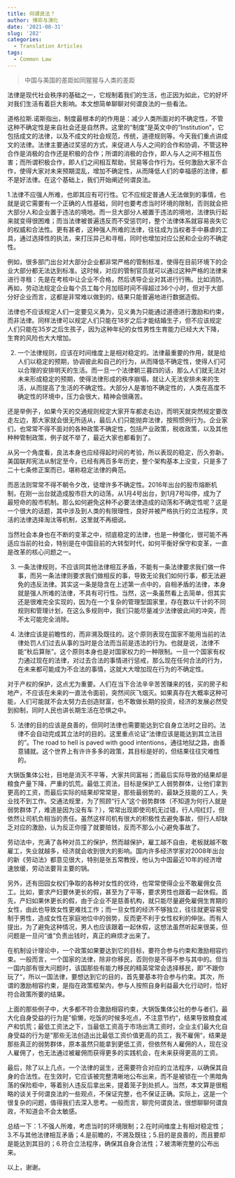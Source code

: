 ```yaml
---
title: 何谓良法？
author: 博弈与演化
date: '2021-08-31'
slug: '282'
categories:
  - Translation Articles
tags:
  - Common Law
---
```


> 中国与美国的差距如同猩猩与人类的差距

法律是现代社会秩序的基础之一，它规制着我们的生活，也正因为如此，它的好坏对我们生活有着巨大影响。本文想简单聊聊对何谓良法的一些看法。

 

道格拉斯.诺斯指出，制度最根本的的作用是：减少人类所面对的不确定性，不管这种不确定性是来自社会还是自然界。这里的“制度”是英文中的“Institution”，它包括成文的法律，以及不成文的社会规范，传统，道德规则等。今天我们重点讲成文的法律。法律主要通过奖惩的方式，来促进人与人之间的合作和协调，不管这种合作是消极的合作还是积极的合作；所谓的消极的合作，即人与人之间不相互伤害；而所谓积极合作，即人们之间相互帮助，贸易等合作行为。任何激励大家不合作，使得大家对未来预期混乱，增加不确定性，从而降低人们的幸福感的法律，都不是好法律。在这个基础上，我们开始阐述何谓良法。

 

1.法律不应强人所难，也即其应有可行性。它不应规定普通人无法做到的事情，也就是说它需要有一个正确的人性基础，同时也要考虑当时环境的限制，否则就会把大部分人和企业置于违法的境地。而一旦大部分人被置于违法的境地，法律执行起来就变得很困难；而当法律被普遍违反而不受惩罚时，整个法律体系就容易丧失它的权威和合法性。更有甚者，这种强人所难的法律，往往成为当权者手中暴虐的工具，通过选择性的执法，来打压异己和寻租，同时也增加对应公民和企业的不确定性。

 

例如，很多部门出台对大部分企业都非常严格的管制标准，使得在目前环境下的企业大部分都无法达到标准。这时候，对应的管制官员就可以通过这种严格的法律来进行寻租：先是在考核中让企业不合格，然后诱导企业对其进行行贿。比如消防。再如，劳动法规定企业每个员工每个月加班时间不得超过36个小时，但对于大部分好企业而言，这都是非常难以做到的，结果只能普遍地进行数据造假。

 

法律也不应该规定人们一定要见义勇为，见义勇为只能通过道德进行激励和约束，而非法律。同样法律可以规定人们只能在18岁之后才能结婚生子，但不应该规定人们只能在35岁之后生孩子，因为这种年纪的女性男性生育能力已经大大下降，生育的风险也大大增加。

 

2. 一个法律规则，应该在时间维度上是相对稳定的。法律最重要的作用，就是给人们以稳定的预期，协调彼此和自己的行为，从而降低不确定性，使得人们可以合理的安排明天的生活。而一旦一个法律朝三暮四的话，那么人们就无法对未来形成稳定的预期，使得法律形成的秩序崩塌，就让人无法安排未来的生活，从而提高了生活的不确定性。大部分人是害怕不确定性的，人类在高度不确定性的环境中，压力会很大，精神会很痛苦。

 

还是举例子，如果今天的交通规则规定大家开车都走右边，而明天就突然规定要改走左边，那大家就会很无所适从，最后人们只能抛弃法律，按照惯例行为。企业家们，也常常不得不面对的各种政策不确定性，包括产业政策，税收政策，以及其他种种管制政策，例子就不举了，最近大家也都看到了。

 

从另一个角度看，良法本身也应经得起时间的考验，所以表现的稳定，历久弥新。美国联邦宪法从制定至今，已经有两百多年历史，整个架构基本上没变，只是多了二十七条修正案而已，堪称稳定法律的典范。

 

而恶法则常常不得不朝令夕改，徒增许多不确定性。2016年出台的股市熔断机制，在刚一出台就造成股市巨大的动荡，从1月4号出台，到1月7号叫停，成为了最短命的股市机制。那么如何避免这种不必要法律造成的动荡和不确定性呢？这是一个很大的话题，其中涉及到人类的有限理性，良好并被严格执行的立法程序，灵活的法律选择淘汰等机制，这里就不再细说。

 

当然社会本身也在不断的变革之中，彻底稳定的法律，也是一种僵化，很可能不再适应当前的社会，特别是在中国目前的大转型时代，如何平衡好保守和变革，一直是改革的核心问题之一。

 

3. 一条法律规则，不应该同其他法律相互矛盾，不能有一条法律要求我们做一件事，而另一条法律则要求我们做相反的事，导致无论我们如何行事，都无法避免的违反法律。其实这一条是隐含在上述第一点中的，自相矛盾的法律，本身就是强人所难的法律，不具有可行性。当然，这一条虽然看上去简单，但其实还是很难完全实现的，因为在一个复杂的管理型国家里，存在数以千计的不同规则和管理计划，在这么多规则中，我们只能尽量减少法律彼此间的冲突，而不太可能完全消除。

 

4. 法律应该是前瞻性的，而非溯及既往的。这个原则表现在国家不能用当前的法律处罚人们过去从事的当时是合法而当前是违法的行为。也就是说，法律不能“秋后算账”。这个原则本身也是对国家权力的一种限制。一旦一个国家有权力通过现在的法律，对过去合法的事情进行惩戒，那么现在任何合法的行为，在未来都可能成为不合法的事情，这就大大增加现在行为的不确定性。

 

对于产权的保护，这点尤为重要。人们在当下合法辛辛苦苦赚来的钱，买的房子和地产，不应该在未来的一直法令面前，突然间灰飞烟灭。如果真存在大概率这种可能，人们可能就不会太努力去创造财富，也不敢做长期的投资，经济的发展必然受到抑制，同时人民也讲长期生活在恐惧之中。

 

5. 法律的目的应该是良善的，但同时法律也需要能达到它自身立法时之目的。法律不会自动完成其立法时的目的。这里重点论证“法律应该是能达到其立法目的”。The road to hell is paved with good intentions，通往地狱之路，由善意铺就。这个世界上有许许多多的政策，其目标是好的，但结果往往灾难性的。

 

大锅饭集体公社，目地是消灭不平等，大家共同富裕；而最后实际导致的结果却是粮食产量下降，严重的饥荒。最低工资法，目标是保护工人弱势群体，让他们拿到更高的工资，而最后实际的结果却常常是，那些最弱势的，最缺乏技能的工人，失业找不到工作。交通法规里，为了照顾“行人”这个弱势群体（不知道为何行人就是弱势群体了，难道是因为没有车？），常常出现即使司机无过错，行人闯红灯，但依然让司机负相当的责任。虽然这样司机有很大的积极性去避免事故，但行人却缺乏对应的激励，认为反正你撞了就要赔钱，反而不那么小心避免事故了。

 

劳动法中，充满了各种对员工的保护，然而越保护，雇工越不自由，老板就越不敢雇工，失业就越多，经济就会收到很大的影响。国内许多经济学家对2008年出台的新《劳动法》都意见很大，特别是张五常教授，他认为中国最近10年的经济增速放缓，劳动法要背主要的锅。

 

另外，还有田园女权们争取的各种对女性的优待，也常常使得企业不敢雇佣女员工。比如，要求产妇要休更长的假，甚至为了平等，要求男性也跟着一起休假。首先，产妇如果休更长的假，由于企业不是慈善机构，就只能尽量避免雇佣生育期的女性，由此也导致女性更难找工作；而一旦女性的经济不够独立，往往就更容易受制于男性，造成女性在家庭地位中的弱势，反而更不利于女性权利的伸张。而有人提出，为了避免这种情况，男人也应该跟着一起休假，这想法虽然听起来很美，但问题是一旦问“谁”负责出钱时，真正的麻烦才出来了。

 

在机制设计理论中，一个政策如果要达到它的目标，要符合参与约束和激励相容约束。一般而言，一个国家的法律，除非你移民，否则你是不得不参与其中的。但当一国内部有很大问题时，该国那些有能力移民的精英常常会选择移民，即”不跟你玩了“，所以一国法律，要想达到它的目的，首先要基本符合参与约束。其次，所谓的激励相容约束，是指在政策框架内，参与人按照自身利益最大化行动时，恰好符合政策所要的结果。

 

上面的那些例子中，大多都不符合激励相容约束，大锅饭集体公社的参与者们，最大化自身受益的行为是”偷懒，吃饭的时候多吃点，不注意节约“，结果导致粮食减产和饥荒；最低工资法之下，当最低工资高于市场出清工资时，企业主们最大化自身受益的行为是”那些无法创造出比最低工资价值更高的员工，我不雇佣“，结果是那些真正的弱势群体，原本虽然只能拿到更低工资，但依然有人雇佣的人，现在没人雇佣了，也无法通过被雇佣而获得更多的实践机会，在未来获得更高的工资。

 

最后，除了以上几点，一个法律的诞生，还需要符合对应的立法程序，以确保其自身的合法性。在生效时，它应该被完整清晰地公布出来，而不是被锁在一个黑暗角落的保险柜中，等着别人违反后拿出来，提着笼子到处抓人。当然，本文算是很粗略的谈关于何谓良法的一些观点，不保证完整，也不保证正确。实际上，这是一个很复杂的问题，值得我们去深入思考。一般而言，聊完何谓良法，很想聊聊何谓良政，不知道会不会太敏感。

 

总结一下：1.不强人所难，考虑当时的环境限制；2.在时间维度上有相对稳定性；3.不与其他法律相互矛盾；4.是前瞻的，不溯及既往；5.目的是良善的，而且要却是能达到其目的；6.符合立法程序，确保其自身合法性；7.被清晰完整的公布出来。

 

以上，谢谢。
